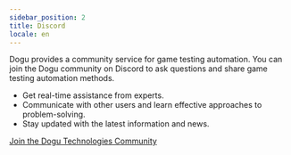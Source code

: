 ```yaml
---
sidebar_position: 2
title: Discord
locale: en
---
```


Dogu provides a community service for game testing automation. You can join the Dogu community on Discord to ask questions and share game testing automation methods.

- Get real-time assistance from experts.
- Communicate with other users and learn effective approaches to problem-solving.
- Stay updated with the latest information and news.

[Join the Dogu Technologies Community](https://discord.gg/bVycd6Tu9g)

